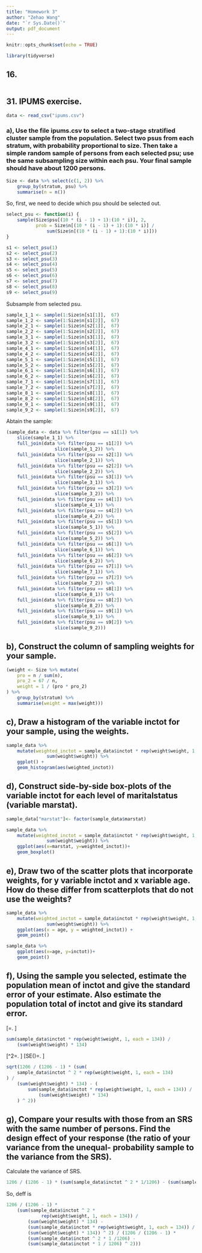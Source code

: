 ```yaml
---
title: "Homework 3"
author: "Zehao Wang"
date: "`r Sys.Date()`"
output: pdf_document
---
```


```r
knitr::opts_chunk$set(echo = TRUE)
```

```r
library(tidyverse)
```

## 16. 

```r

```


## 31. IPUMS exercise. 

```r
data <- read_csv("ipums.csv")
```


### a), Use the file ipums.csv to select a two-stage stratified cluster sample from the population. Select two psus from each stratum, with probability proportional to size. Then take a simple random sample of persons from each selected psu; use the same subsampling size within each psu. Your final sample should have about 1200 persons. 

```r
Size <- data %>% select(c(1, 2)) %>%
    group_by(stratum, psu) %>%
    summarise(n = n())
```

So, first, we need to decide which psu should be selected out. 

```r
select_psu <- function(i) {
    sample(Size$psu[(10 * (i - 1) + 1):(10 * i)], 2,
           prob = Size$n[(10 * (i - 1) + 1):(10 * i)] /
               sum(Size$n[(10 * (i - 1) + 1):(10 * i)]))
}

s1 <- select_psu(1)
s2 <- select_psu(2)
s3 <- select_psu(3)
s4 <- select_psu(4)
s5 <- select_psu(5)
s6 <- select_psu(6)
s7 <- select_psu(7)
s8 <- select_psu(8)
s9 <- select_psu(9)
```

Subsample from selected psu. 

```r
sample_1_1 <- sample(1:Size$n[s1[1]],  67)
sample_1_2 <- sample(1:Size$n[s1[2]],  67)
sample_2_1 <- sample(1:Size$n[s2[1]],  67)
sample_2_2 <- sample(1:Size$n[s2[2]],  67)
sample_3_1 <- sample(1:Size$n[s3[1]],  67)
sample_3_2 <- sample(1:Size$n[s3[2]],  67)
sample_4_1 <- sample(1:Size$n[s4[1]],  67)
sample_4_2 <- sample(1:Size$n[s4[2]],  67)
sample_5_1 <- sample(1:Size$n[s5[1]],  67)
sample_5_2 <- sample(1:Size$n[s5[2]],  67)
sample_6_1 <- sample(1:Size$n[s6[1]],  67)
sample_6_2 <- sample(1:Size$n[s6[2]],  67)
sample_7_1 <- sample(1:Size$n[s7[1]],  67)
sample_7_2 <- sample(1:Size$n[s7[2]],  67)
sample_8_1 <- sample(1:Size$n[s8[1]],  67)
sample_8_2 <- sample(1:Size$n[s8[2]],  67)
sample_9_1 <- sample(1:Size$n[s9[1]],  67)
sample_9_2 <- sample(1:Size$n[s9[2]],  67)
```

Abtain the sample: 

```r
(sample_data <- data %>% filter(psu == s1[1]) %>%
    slice(sample_1_1) %>%
    full_join(data %>% filter(psu == s1[2]) %>%
                  slice(sample_1_2)) %>%
    full_join(data %>% filter(psu == s2[1]) %>%
                  slice(sample_2_1)) %>%
    full_join(data %>% filter(psu == s2[2]) %>%
                  slice(sample_2_2)) %>%
    full_join(data %>% filter(psu == s3[1]) %>%
                  slice(sample_3_1)) %>%
    full_join(data %>% filter(psu == s3[2]) %>%
                  slice(sample_3_2)) %>%
    full_join(data %>% filter(psu == s4[1]) %>%
                  slice(sample_4_1)) %>%
    full_join(data %>% filter(psu == s4[2]) %>%
                  slice(sample_4_2)) %>%
    full_join(data %>% filter(psu == s5[1]) %>%
                  slice(sample_5_1)) %>%
    full_join(data %>% filter(psu == s5[2]) %>%
                  slice(sample_5_2)) %>%
    full_join(data %>% filter(psu == s6[1]) %>%
                  slice(sample_6_1)) %>%
    full_join(data %>% filter(psu == s6[2]) %>%
                  slice(sample_6_2)) %>%
    full_join(data %>% filter(psu == s7[1]) %>%
                  slice(sample_7_1)) %>%
    full_join(data %>% filter(psu == s7[2]) %>%
                  slice(sample_7_2)) %>%
    full_join(data %>% filter(psu == s8[1]) %>%
                  slice(sample_8_1)) %>%
    full_join(data %>% filter(psu == s8[2]) %>%
                  slice(sample_8_2)) %>%
    full_join(data %>% filter(psu == s9[1]) %>%
                  slice(sample_9_1)) %>%
    full_join(data %>% filter(psu == s9[2]) %>%
                  slice(sample_9_2)))
```

## b), Construct the column of sampling weights for your sample. 

```r
(weight <- Size %>% mutate(
    pro = n / sum(n),
    pro_2 = 67 / n,
    weight = 1 / (pro * pro_2)
) %>% 
    group_by(stratum) %>% 
    summarise(weight = max(weight)))
```
## c), Draw a histogram of the variable inctot for your sample, using the weights.

```r
sample_data %>%
    mutate(weighted_inctot = sample_data$inctot * rep(weight$weight, 1, each = 134) /
               sum(weight$weight)) %>% 
    ggplot() +
    geom_histogram(aes(weighted_inctot))
```

## d), Construct side-by-side box-plots of the variable inctot for each level of maritalstatus (variable marstat). 

```r
sample_data["marstat"]<- factor(sample_data$marstat)

sample_data %>%
    mutate(weighted_inctot = sample_data$inctot * rep(weight$weight, 1, each = 134) /
               sum(weight$weight)) %>% 
    ggplot(aes(x=marstat, y=weighted_inctot))+
    geom_boxplot()
```

## e), Draw two of the scatter plots that incorporate weights, for y variable inctot and x variable age. How do these differ from scatterplots that do not use the weights? 

```r
sample_data %>%
    mutate(weighted_inctot = sample_data$inctot * rep(weight$weight, 1, each = 134) /
               sum(weight$weight)) %>%
    ggplot(aes(x = age, y = weighted_inctot)) +
    geom_point()

sample_data %>%
    ggplot(aes(x=age, y=inctot))+
    geom_point()
```

## f), Using the sample you selected, estimate the population mean of inctot and give the standard error of your estimate. Also estimate the population total of inctot and give its standard error. 

\[\hat{\bar{y}}=\frac{\sum w_i\cdot y_i}{\sum w_i}. \]

```r
sum(sample_data$inctot * rep(weight$weight, 1, each = 134)) /
    (sum(weight$weight) * 134)
```

\[\hat{S}^2=\frac{N}{N-1}\left[\sum y^2 f(y)-\left(\sum y f(y)\right)^2\right]. \]
\[SE(\hat{\bar{y}})=\sqrt{S^2}. \]

```r
sqrt(1206 / (1206 - 1) * (sum(
    sample_data$inctot ^ 2 * rep(weight$weight, 1, each = 134)
) /
    (sum(weight$weight) * 134) - (
        sum(sample_data$inctot * rep(weight$weight, 1, each = 134)) /
            (sum(weight$weight) * 134)
    ) ^ 2))
```

## g), Compare your results with those from an SRS with the same number of persons. Find the design effect of your response (the ratio of your variance from the unequal- probability sample to the variance from the SRS). 

Calculate the variance of SRS. 

```r
1206 / (1206 - 1) * (sum(sample_data$inctot ^ 2 * 1/1206) - (sum(sample_data$inctot * 1/1206) ^ 2))
```

So, deff is 
```r
1206 / (1206 - 1) * 
    (sum(sample_data$inctot ^ 2 * 
             rep(weight$weight, 1, each = 134)) /
        (sum(weight$weight) * 134) - 
        (sum(sample_data$inctot * rep(weight$weight, 1, each = 134)) /
        (sum(weight$weight) * 134)) ^ 2) / (1206 / (1206 - 1) *
        (sum(sample_data$inctot ^ 2 * 1 /1206) - 
        (sum(sample_data$inctot * 1 / 1206) ^ 2)))
```



